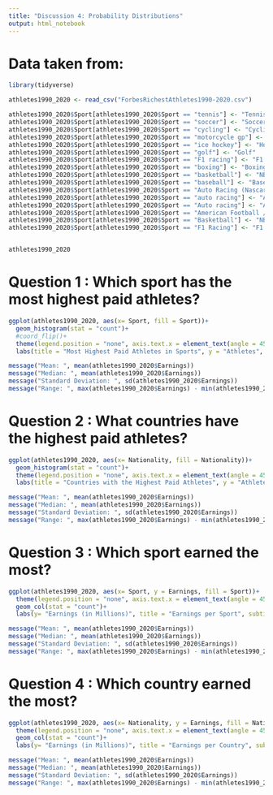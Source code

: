 ---
title: "Discussion 4: Probability Distributions"
output: html_notebook
---

# Data taken from: 

```{r}
library(tidyverse)
```

```{r}
athletes1990_2020 <- read_csv("ForbesRichestAthletes1990-2020.csv")

athletes1990_2020$Sport[athletes1990_2020$Sport == "tennis"] <- "Tennis"
athletes1990_2020$Sport[athletes1990_2020$Sport == "soccer"] <- "Soccer"
athletes1990_2020$Sport[athletes1990_2020$Sport == "cycling"] <- "Cycling"
athletes1990_2020$Sport[athletes1990_2020$Sport == "motorcycle gp"] <- "Motorcycle GP"
athletes1990_2020$Sport[athletes1990_2020$Sport == "ice hockey"] <- "Hockey"
athletes1990_2020$Sport[athletes1990_2020$Sport == "golf"] <- "Golf"
athletes1990_2020$Sport[athletes1990_2020$Sport == "F1 racing"] <- "F1 Racing"
athletes1990_2020$Sport[athletes1990_2020$Sport == "boxing"] <- "Boxing"
athletes1990_2020$Sport[athletes1990_2020$Sport == "basketball"] <- "NBA"
athletes1990_2020$Sport[athletes1990_2020$Sport == "baseball"] <- "Baseball"
athletes1990_2020$Sport[athletes1990_2020$Sport == "Auto Racing (Nascar)"] <- "Auto Racing"
athletes1990_2020$Sport[athletes1990_2020$Sport == "auto racing"] <- "Auto Racing"
athletes1990_2020$Sport[athletes1990_2020$Sport == "Auto racing"] <- "Auto Racing"
athletes1990_2020$Sport[athletes1990_2020$Sport == "American Football / Baseball"] <- "American Football"
athletes1990_2020$Sport[athletes1990_2020$Sport == "Basketball"] <- "NBA"
athletes1990_2020$Sport[athletes1990_2020$Sport == "F1 Racing"] <- "F1 Motorsports"


athletes1990_2020
```


# Question 1 : Which sport has the most highest paid athletes?

```{r}
ggplot(athletes1990_2020, aes(x= Sport, fill = Sport))+
  geom_histogram(stat = "count")+
  #coord_flip()+
  theme(legend.position = "none", axis.text.x = element_text(angle = 45, vjust = 1, hjust=1))+
  labs(title = "Most Highest Paid Athletes in Sports", y = "Athletes", subtitle = "1990 - 2020")
```
```{r}
message("Mean: ", mean(athletes1990_2020$Earnings))
message("Median: ", mean(athletes1990_2020$Earnings))
message("Standard Deviation: ", sd(athletes1990_2020$Earnings))
message("Range: ", max(athletes1990_2020$Earnings) - min(athletes1990_2020$Earnings))
```


# Question 2 : What countries have the highest paid athletes?
```{r}
ggplot(athletes1990_2020, aes(x= Nationality, fill = Nationality))+
  geom_histogram(stat = "count")+
  theme(legend.position = "none", axis.text.x = element_text(angle = 45, vjust = 1, hjust=1))+
  labs(title = "Countries with the Highest Paid Athletes", y = "Athletes", x = "Country", subtitle = "1990 - 2020")
```
```{r}
message("Mean: ", mean(athletes1990_2020$Earnings))
message("Median: ", mean(athletes1990_2020$Earnings))
message("Standard Deviation: ", sd(athletes1990_2020$Earnings))
message("Range: ", max(athletes1990_2020$Earnings) - min(athletes1990_2020$Earnings))
```


# Question 3 : Which sport earned the most?
```{r}
ggplot(athletes1990_2020, aes(x= Sport, y = Earnings, fill = Sport))+
  theme(legend.position = "none", axis.text.x = element_text(angle = 45, vjust = 1, hjust=1))+
  geom_col(stat = "count")+
  labs(y= "Earnings (in Millions)", title = "Earnings per Sport", subtitle = "1990 - 2020")
```

```{r}
message("Mean: ", mean(athletes1990_2020$Earnings))
message("Median: ", mean(athletes1990_2020$Earnings))
message("Standard Deviation: ", sd(athletes1990_2020$Earnings))
message("Range: ", max(athletes1990_2020$Earnings) - min(athletes1990_2020$Earnings))
```

# Question 4 : Which country earned the most?
```{r}
ggplot(athletes1990_2020, aes(x= Nationality, y = Earnings, fill = Nationality))+
  theme(legend.position = "none", axis.text.x = element_text(angle = 45, vjust = 1, hjust=1))+
  geom_col(stat = "count")+
  labs(y= "Earnings (in Millions)", title = "Earnings per Country", subtitle = "1990 - 2020")
```


```{r}
message("Mean: ", mean(athletes1990_2020$Earnings))
message("Median: ", mean(athletes1990_2020$Earnings))
message("Standard Deviation: ", sd(athletes1990_2020$Earnings))
message("Range: ", max(athletes1990_2020$Earnings) - min(athletes1990_2020$Earnings))
```


























